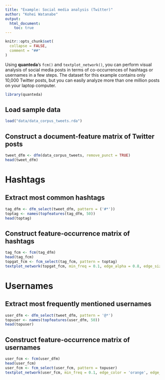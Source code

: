 ```yaml
---
title: "Example: Social media analysis (Twitter)"
author: "Kohei Watanabe"
output: 
  html_document:
    toc: true
---
```


```r
knitr::opts_chunk$set(
  collapse = FALSE,
  comment = "##"
)
```

Using **quanteda**'s `fcm()` and `textplot_network()`, you can perform visual analysis of social media posts in terms of co-occurrences of hashtags or usernames in a few steps. The dataset for this example contains only 10,000 Twitter posts, but you can easily analyze more than one million posts on your laptop computer.

```r
library(quanteda)
```

## Load sample data
```r
load("data/data_corpus_tweets.rda")
```

## Construct a document-feature matrix of Twitter posts
```r
tweet_dfm <- dfm(data_corpus_tweets, remove_punct = TRUE)
head(tweet_dfm)
```

# Hashtags

## Extract most common hashtags
```r
tag_dfm <- dfm_select(tweet_dfm, pattern = ('#*'))
toptag <- names(topfeatures(tag_dfm, 50))
head(toptag)
```

## Construct feature-occurrence matrix of hashtags
```r
tag_fcm <- fcm(tag_dfm)
head(tag_fcm)
topgat_fcm <- fcm_select(tag_fcm, pattern = toptag)
textplot_network(topgat_fcm, min_freq = 0.1, edge_alpha = 0.8, edge_size = 5)
```

# Usernames

## Extract most frequently mentioned usernames 
```r
user_dfm <- dfm_select(tweet_dfm, pattern = '@*')
topuser <- names(topfeatures(user_dfm, 50))
head(topuser)
```

## Construct feature-occurrence matrix of usernames
```r
user_fcm <- fcm(user_dfm)
head(user_fcm)
user_fcm <- fcm_select(user_fcm, pattern = topuser)
textplot_network(user_fcm, min_freq = 0.1, edge_color = 'orange', edge_alpha = 0.8, edge_size = 5)
```

